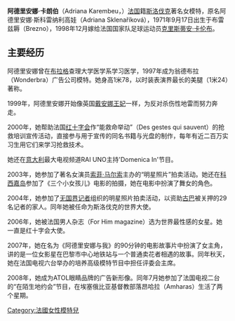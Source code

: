{{Infobox model
| name         = 阿德里安娜·卡朗伯
| image        = Adriana Sklenarikova Karembeu 2006 - 2.jpg
| birth_name   = Adriana Sklenaříková
| birth_date   = {{birth date and age|df=yes|1971|9|17}}
| birth_place  = {{flag|Czechoslovakia}}[[布雷茲諾|布雷茲諾]]
| death_date   =
| death_place  =
| height       = {{convert|1.78|m|ftin|abbr=on}}<ref name="FMD profile" />
| haircolor    = 金色
| eyecolor     = 藍色
| agency       =
| alias        =
| spouse       = {{ubl|{{marriage|[[克里斯蒂安·卡伦布|克里斯蒂安·卡伦布]]|1998|2012}}|{{marriage|Aram Ohanian|2014}}}}
| partner      = Mick Hucknall (1994–1997)
| website      =
}}

'''阿德里安娜·卡朗伯'''（Adriana Karembeu，{{bd|1971年|9月17日}}）[[法国|法国]]籍[[斯洛伐克|斯洛伐克]]著名女模特，原名阿德里安娜·斯科雷纳利高娃（Adriana Sklenaříková），1971年9月17日出生于布雷兹耨（Brezno），1998年12月嫁给法国国家队足球运动员[[克里斯蒂安·卡伦布|克里斯蒂安·卡伦布]]。

== 主要经历 ==
阿德里安娜曾在[[布拉格|布拉格]]查理大学医学系学习医学，1997年成为翁德布拉（Wonderbra）广告公司模特。她身高1米78，以时装表演界最长的美腿（1米24）著称。

1999年，阿德里安娜开始像英国[[戴安娜王妃|戴安娜王妃]]一样，为反对杀伤性地雷而努力奔走。

2000年，她帮助法国[[红十字会|红十字会]]作“能救命举动”（Des gestes qui sauvent）的抢救培训宣传活动，直接参与用于宣传的同名书籍与光盘的制作，每年有近二百万实习生用它们来学习抢救技术。

她还在[[意大利|意大利]]最大电视频道RAI UNO主持'Domenica In'节目。

2003年，她参加了著名女演员[[索菲·马尔索|索菲·马尔索]]主办的“明星照片”拍卖活动。她还在[[科西嘉岛|科西嘉岛]]参加了《三个小女孩儿》电影的拍摄，她在电影中扮演了舞女的角色。

2004年，她参加了[[无国界记者|无国界记者]]组织的明星照片拍卖活动，以资助[[古巴|古巴]]被关押的29名记者的家人。同年她被任命为斯洛伐克的世界大使。

2006年，她被法国男人杂志（For Him magazine）选为世界最性感的女星。她一直是红十字会大使。

2007年，她在名为《阿德里安娜与我》的90分钟的电影故事片中扮演了女主角，讲的是一位女影星在巴黎市中心地铁站与一个普通卖花者相遇的故事。同年秋天，她在法国电视六台举办的培养高级模特节目中担任评委会主席。

2008年，她成为ATOL眼睛品牌的广告新形像。同年7月她参加了法国电视二台的“在陌生地约会”节目，在埃塞俄比亚基督教部落昂哈拉（Amharas）生活了两个星期。

{{Authority control}}
{{DEFAULTSORT: Karembeu, Adriana}}
[[Category:法國女性模特兒|Category:法國女性模特兒]]